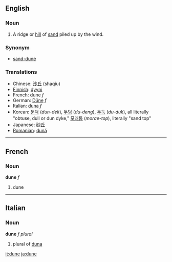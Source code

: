 ==English==
===Noun===

#A ridge or [[hill]] of [[sand]] piled up by the wind.

===Synonym===
*[[sand-dune]]

===Translations===
*Chinese: [[沙丘]] (shaqiu)
*[[Finnish]]: [[dyyni]]
*French: dune ''f''
*German: [[Düne]] ''f'' 
*Italian: [[duna]] ''f''
*Korean: [[둔덕]] (''dun-dek''), [[두덩]] (''du-deng''), [[두둑]] (''du-duk''), all literally "obtuse, dull or dun dyke," [[모래톱]] (''morae-top''), literally "sand top"  
*Japanese: [[砂丘]]
*[[Romanian]]: [[dună]]

----

==French==
===Noun===
'''dune''' ''f''

# dune

----

==Italian==
===Noun===
'''dune''' ''f plural''

# plural of [[duna]]

[[it:dune]]
[[ja:dune]]